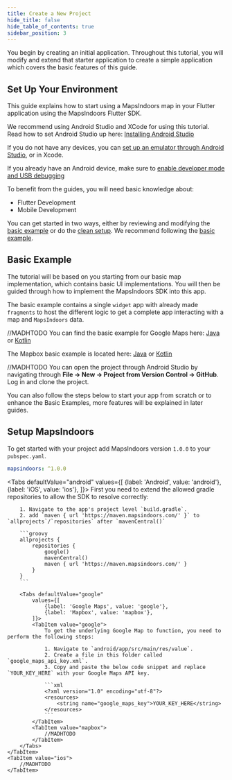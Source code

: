 ```yaml
---
title: Create a New Project
hide_title: false
hide_table_of_contents: true
sidebar_position: 3
---
```



You begin by creating an initial application. Throughout this tutorial, you will modify and extend that starter application to create a simple application which covers the basic features of this guide.

## Set Up Your Environment

This guide explains how to start using a MapsIndoors map in your Flutter application using the MapsIndoors Flutter SDK.

We recommend using Android Studio and XCode for using this tutorial. Read how to set Android Studio up here: [Installing Android Studio](https://developer.android.com/studio/install)

If you do not have any devices, you can [set up an emulator through Android Studio](https://developer.android.com/studio/run/emulator), or in Xcode.

If you already have an Android device, make sure to [enable developer mode and USB debugging](https://developer.android.com/studio/debug/dev-options#enable)

To benefit from the guides, you will need basic knowledge about:

* Flutter Development
* Mobile Development

You can get started in two ways, either by reviewing and modifying the [basic example](#basic-example) or do the [clean setup](#setup-mapsindoors). We recommend following the [basic example](#basic-example).

## Basic Example

The tutorial will be based on you starting from our basic map implementation, which contains basic UI implementations. You will then be guided through how to implement the MapsIndoors SDK into this app.

The basic example contains a single `widget` app with already made `fragments` to host the different logic to get a complete app interacting with a map and `MapsIndoors` data.

//MADHTODO You can find the basic example for Google Maps here: [Java](https://github.com/MapsPeople/MapsIndoors-Android-Examples/tree/main/Google_Maps/mapsindoorsgettingstartedbasicjava) or [Kotlin](https://github.com/MapsPeople/MapsIndoors-Android-Examples/tree/main/Google_Maps/mapsindoorsgettingstartedbasickotlin)

The Mapbox basic example is located here:  [Java](https://github.com/MapsPeople/MapsIndoors-Android-Examples/tree/main/MapBox/mapsindoorsgettingstartedbasicjava) or [Kotlin](https://github.com/MapsPeople/MapsIndoors-Android-Examples/tree/main/MapBox/mapsindoorsgettingstartedbasickotlin)

//MADHTODO You can open the project through Android Studio by navigating through **File -> New -> Project from Version Control -> GitHub**. Log in and clone the project.

You can also follow the steps below to start your app from scratch or to enhance the Basic Examples, more features will be explained in later guides.

## Setup MapsIndoors

To get started with your project add MapsIndoors version `1.0.0` to your `pubspec.yaml`.

```yaml
mapsindoors: ^1.0.0
```

<Tabs 
    defaultValue="android"
    values={[
        {label: 'Android', value: 'android'},
        {label: 'iOS', value: 'ios'},
    ]}>
    <TabItem value="android">
        First you need to extend the allowed gradle repositories to allow the SDK to resolve correctly:

        1. Navigate to the app's project level `build.gradle`.
        2. add `maven { url 'https://maven.mapsindoors.com/' }` to `allprojects`/`repositories` after `mavenCentral()`

        ```groovy
        allprojects {
            repositories {
                google()
                mavenCentral()
                maven { url 'https://maven.mapsindoors.com/' }
            }
        }
        ```
        
        <Tabs defaultValue="google"
            values={[
                {label: 'Google Maps', value: 'google'},
                {label: 'Mapbox', value: 'mapbox'},
            ]}>
            <TabItem value="google">
                To get the underlying Google Map to function, you need to perform the following steps:

                1. Navigate to `android/app/src/main/res/value`.
                2. Create a file in this folder called `google_maps_api_key.xml`.
                3. Copy and paste the below code snippet and replace `YOUR_KEY_HERE` with your Google Maps API key.

                ```xml
                <?xml version="1.0" encoding="utf-8"?>
                <resources>
                    <string name="google_maps_key">YOUR_KEY_HERE</string>
                </resources>
                ```
            </TabItem>
            <TabItem value="mapbox">
                //MADHTODO
            </TabItem>
        </Tabs>
    </TabItem>
    <TabItem value="ios">
        //MADHTODO
    </TabItem>
</Tabs>
